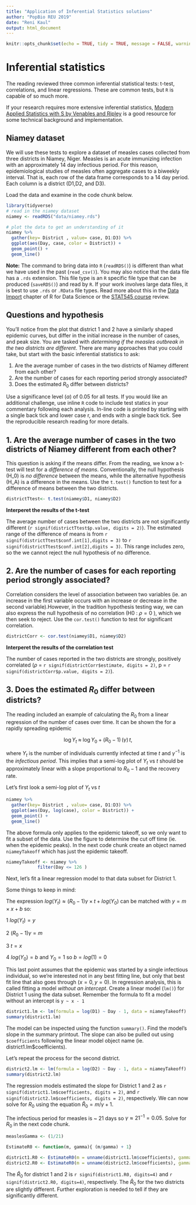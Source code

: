 ```yaml
---
title: "Application of Inferential Statistics solutions"
author: "PopBio REU 2019"
date: "Reni Kaul"
output: html_document
---
```


```r
knitr::opts_chunk$set(echo = TRUE, tidy = TRUE, message = FALSE, warning = FALSE)
```

# Inferential statistics

The reading reviewed three common inferential statistical tests: t-test, correlations, and linear regressions. These are common tests, but `R` is capable of so much more. 

If your research requires more extensive inferential statistics, [Modern Applied Statistics with S by Venables and Ripley](ftp://ftp.math.binghamton.edu/pub/qyu/text.pdf) is a good resource for some technical background and implementation. 

## Niamey dataset 

We will use these tests to explore a dataset of measles cases collected from three districts in Niamey, Niger. Measles is an acute immunizing infection with an approximately 14 day infectious period. For this reason, epidemiological studies of measles often aggregate cases to a biweekly interval. That is, each row of the data frame corresponds to a 14 day period. Each column is a district (D1,D2, and D3). 


Load the data and examine in the code chunk below. 

```r
library(tidyverse)
# read in the niamey dataset
niamey <- readRDS("data/niamey.rds")

# plot the data to get an understanding of it
niamey %>%
  gather(key= District , value= case, D1:D3) %>%
  ggplot(aes(Day, case, color = District)) +
  geom_point() +
  geom_line()

```

**Note:** The command to bring data into `R` (`readRDS()`) is different than what we have used in the past (`read_csv()`). You may also notice that the data file has a `.rds` extension. This file type is an `R` specific file type that can be produced (`saveRDS()`) and read by `R`. If your work involves large data files, it is best to use `.rds` or `.RData` file types. Read more about this in the [Data Import](http://r4ds.had.co.nz/data-import.html#readr-datetimes) chapter of R for Data Science or the [STAT545 course](http://stat545.com/block026_file-out-in.html#file-io-overviewl) review.

## Questions and hypothesis

You'll notice from the plot that district 1 and 2 have a similarly shaped epidemic curves, but differ in the initial increase in the number of cases, and peak size. You are tasked with *determining if the measles outbreak in the two districts are different*. There are many approaches that you could take, but start with the basic inferential statistics to ask:
  
  1. Are the average number of cases in the two districts of Niamey different from each other?
  2. Are the number of cases for each reporting period strongly associated?
  3. Does the estimated $R_0$ differ between districts? 

Use a significance level ($\alpha$) of 0.05 for all tests. If you would like an additional challenge, use inline `R` code to include test statics in your commentary following each analysis. In-line code is printed by starting with a single back tick and lower case r, and ends with a single back tick. See the reproducible research reading for more details. 

## 1. Are the average number of cases in the two districts of Niamey different from each other? 

This question is asking if the means differ.  From the reading, we know a t-test will test for a *difference of means*. Conventionally, the null hypothesis (H_0) is *no difference* between the means, while the alternative hypothesis (H_A) is a difference in the means. Use the `t.test()` function to test for a difference of means between the two districts. 

```r
districtTtest<- t.test(niamey$D1, niamey$D2)
```

**Interperet the results of the t-test**

The average number of cases between the two districts are not significantly different (`r signif(districtTtest$p.value, digits = 2)`). The estimated range of the difference of means is from `r signif(districtTtest$conf.int[1],digits = 3)` to `r signif(districtTtest$conf.int[2],digits = 3)`. This range includes zero, so the we cannot reject the null hypothesis of no difference. 

## 2. Are the number of cases for each reporting period strongly associated?

Correlation considers the level of association between two variables (ie. an increase in the first variable occurs with an increase or decrease in the second variable).However, in the tradition hypothesis testing way, we can also express the null hypothesis of no correlation (H0 : $\rho = 0$ ), which we then seek to reject. Use the `cor.test()` function to test for significant correlation. 

```r

districtCorr <- cor.test(niamey$D1, niamey$D2)
```

**Interperet the results of the correlation test**

The number of cases reported in the two districts are strongly, positively correlated ($\rho$ = `r signif(districtCorr$estimate, digits = 2)`, p = `r signif(districtCorr$p.value, digits = 2)`).


## 3. Does the estimated $R_0$ differ between districts? 

The reading included an example of calculating the $R_0$ from a linear regression of the number of cases over time. It can be shown the for a rapidly spreading epidemic

$$  \log{Y_t}\;\approx\;\log{Y_0}+(R_0-1)\,(\gamma)\,t, $$

where $Y_t$ is the number of individuals currently infected at time $t$ and $\gamma^{-1}$ is the *infectious period*. This implies that a semi-log plot of $Y_t$ vs $t$ should be approximately linear with a slope proportional to $R_0-1$ and the recovery rate.

Let's first look a semi-log plot of $Y_t$ vs $t$
```r
niamey %>%
  gather(key= District , value= case, D1:D3) %>%
  ggplot(aes(Day, log(case), color = District)) +
  geom_point() +
  geom_line()

```

The above formula only applies to the epidemic takeoff, so we only want to fit a subset of the data. Use the figure to determine the cut off time (ie. when the epidemic peaks). In the next code chunk create an object named `niameyTakeoff` which has just the epidemic takeoff.

```r
niameyTakeoff <- niamey %>%
            filter(Day <= 126 ) 
```

Next, let's fit a linear regression model to that data subset for District 1.

Some things to keep in mind:

The expression $log(Y_t) \approx (R_0 - 1)\gamma \times t + log(Y_0)$  can be matched with $y = m \times x + b$ so:

  1 $log(Y_t) = y$ 
  
  2 $(R_0 -1)\gamma = m$
  
  3 $t = x$ 
  
  4 $log(Y_0) = b$ and $Y_0 = 1$ so $b = log(1) = 0$ 

 This last point assumes that the epidemic was started by a single infectious individual, so we're interested not in any best fitting line, but only that best fit line that also goes through $(x=0, y=0)$. In regression analysis, this is called fitting a model *without an intercept*. Create a linear model (`lm()`) for District 1 using the data subset. Remember the formula to fit a model without an intercept is `y ~ x - 1` 

```r

district1.lm <- lm(formula = log(D1) ~ Day - 1, data = niameyTakeoff)
summary(district1.lm)

```

The model can be inspected using the function `summary()`. Find the model's slope in the summary printout. The slope can also be pulled out using `$coefficients` following the linear model object name (ie. district1.lm$coefficients). 

Let's repeat the process for the second district. 

```r

district2.lm <- lm(formula = log(D2) ~ Day - 1, data = niameyTakeoff)
summary(district2.lm)

```


 The regression models estimated the slope for District 1 and 2 as `r signif(district1.lm$coefficients, digits = 2)`, and `r signif(district2.lm$coefficients, digits = 2)`, respectively.  We can now solve for $R_0$ using the equation $\hat R_0 = m/\gamma + 1$. 

The infectious period for measles is ~ 21 days so $\gamma \approx 21^{-1} = 0.05$. Solve for $R_0$ in the next code chunk. 

```r
measlesGamma <- (1/21)

EstimateR0 <- function(m, gamma){ (m/gamma) + 1}

district1.R0 <- EstimateR0(m = unname(district1.lm$coefficients), gamma = measlesGamma)
district2.R0 <- EstimateR0(m = unname(district2.lm$coefficients), gamma = measlesGamma)
```


The $\hat R_0$ for district 1 and 2 is `r signif(district1.R0, digits=4)` and `r signif(district2.R0, digits=4)`, respectively. The $\hat R_0$ for the two districts are slightly different. Further exploration is needed to tell if they are significantly different.
